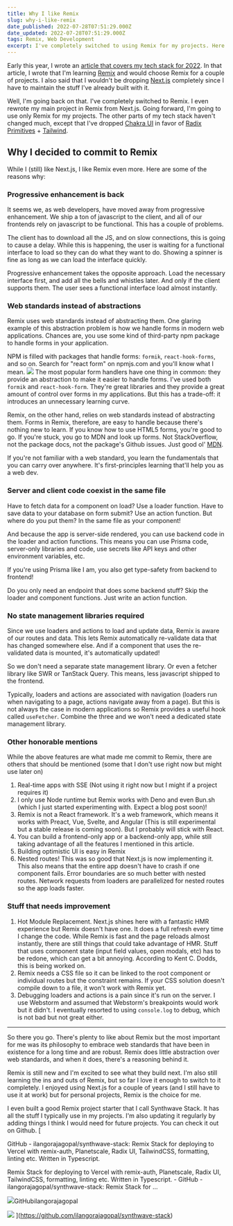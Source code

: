 ```yaml
---
title: Why I like Remix
slug: why-i-like-remix
date_published: 2022-07-28T07:51:29.000Z
date_updated: 2022-07-28T07:51:29.000Z
tags: Remix, Web Development
excerpt: I've completely switched to using Remix for my projects. Here's why.
---
```


Early this year, I wrote an [article that covers my tech stack for 2022](__GHOST_URL__/my-tech-stack-has-changed-for-2022/). In that article, I wrote that I'm learning [Remix](https://remix.run/) and would choose Remix for a couple of projects. I also said that I wouldn't be dropping [Next.js](https://nextjs.org/) completely since I have to maintain the stuff I've already built with it.

Well, I'm going back on that. I've completely switched to Remix. I even rewrote my main project in Remix from Next.js. Going forward, I'm going to use only Remix for my projects. The other parts of my tech stack haven't changed much, except that I've dropped [Chakra UI](https://chakra-ui.com/) in favor of [Radix Primitives](https://www.radix-ui.com/) + [Tailwind](https://tailwindcss.com/).

## Why I decided to commit to Remix

While I (still) like Next.js, I like Remix even more. Here are some of the reasons why:

### Progressive enhancement is back

It seems we, as web developers, have moved away from progressive enhancement. We ship a ton of javascript to the client, and all of our frontends rely on javascript to be functional. This has a couple of problems.

The client has to download all the JS, and on slow connections, this is going to cause a delay. While this is happening, the user is waiting for a functional interface to load so they can do what they want to do. Showing a spinner is fine as long as we can load the interface quickly.

Progressive enhancement takes the opposite approach. Load the necessary interface first, and add all the bells and whistles later. And only if the client supports them. The user sees a functional interface load almost instantly.

### Web standards instead of abstractions

Remix uses web standards instead of abstracting them. One glaring example of this abstraction problem is how we handle forms in modern web applications. Chances are, you use some kind of third-party npm package to handle forms in your application.

NPM is filled with packages that handle forms: `formik`, `react-hook-forms`, and so on. Search for "react form" on npmjs.com and you'll know what I mean.
![](__GHOST_URL__/content/images/2022/07/react-form-npm-search.png)
The most popular form handlers have one thing in common: they provide an abstraction to make it easier to handle forms. I've used both `formik` and `react-hook-form`. They're great libraries and they provide a great amount of control over forms in my applications. But this has a trade-off: it introduces an unnecessary learning curve.

Remix, on the other hand, relies on web standards instead of abstracting them. Forms in Remix, therefore, are easy to handle because there's nothing new to learn. If you know how to use HTML5 forms, you're good to go. If you're stuck, you go to MDN and look up forms. Not StackOverflow, not the package docs, not the package's Github issues. Just good ol' [MDN](https://developer.mozilla.org/en-US/).

If you're not familiar with a web standard, you learn the fundamentals that you can carry over anywhere. It's first-principles learning that'll help you as a web dev.

### Server and client code coexist in the same file

Have to fetch data for a component on load? Use a loader function. Have to save data to your database on form submit? Use an action function. But where do you put them? In the same file as your component!

And because the app is server-side rendered, you can use backend code in the loader and action functions. This means you can use Prisma code, server-only libraries and code, use secrets like API keys and other environment variables, etc.

If you're using Prisma like I am, you also get type-safety from backend to frontend!

Do you only need an endpoint that does some backend stuff? Skip the loader and component functions. Just write an action function.

### No state management libraries required

Since we use loaders and actions to load and update data, Remix is aware of our routes and data. This lets Remix automatically re-validate data that has changed somewhere else. And if a component that uses the re-validated data is mounted, it's automatically updated!

So we don't need a separate state management library. Or even a fetcher library like SWR or TanStack Query. This means, less javascript shipped to the frontend.

Typically, loaders and actions are associated with navigation (loaders run when navigating to a page, actions navigate away from a page). But this is not always the case in modern applications so Remix provides a useful hook called `useFetcher`. Combine the three and we won't need a dedicated state management library.

### Other honorable mentions

While the above features are what made me commit to Remix, there are others that should be mentioned (some that I don't use right now but might use later on)

1. Real-time apps with SSE (Not using it right now but I might if a project requires it)
2. I only use Node runtime but Remix works with Deno and even Bun.sh (which I just started experimenting with. Expect a blog post soon)!
3. Remix is not a React framework. It's a web framework, which means it works with Preact, Vue, Svelte, and Angular (This is still experimental but a stable release is coming soon). But I probably will stick with React.
4. You can build a frontend-only app or a backend-only app, while still taking advantage of all the features I mentioned in this article.
5. Building optimistic UI is easy in Remix
6. Nested routes! This was so good that Next.js is now implementing it. This also means that the entire app doesn't have to crash if one component fails. Error boundaries are so much better with nested routes. Network requests from loaders are parallelized for nested routes so the app loads faster.

### Stuff that needs improvement

1. Hot Module Replacement. Next.js shines here with a fantastic HMR experience but Remix doesn't have one. It does a full refresh every time I change the code. While Remix is fast and the page reloads almost instantly, there are still things that could take advantage of HMR. Stuff that uses component state (input field values, open modals, etc) has to be redone, which can get a bit annoying. According to Kent C. Dodds, this is being worked on.
2. Remix needs a CSS file so it can be linked to the root component or individual routes but the constraint remains. If your CSS solution doesn't compile down to a file, it won't work with Remix yet.
3. Debugging loaders and actions is a pain since it's run on the server. I use Webstorm and assumed that Webstorm's breakpoints would work but it didn't. I eventually resorted to using `console.log` to debug, which is not bad but not great either.

---

So there you go. There's plenty to like about Remix but the most important for me was its philosophy to embrace web standards that have been in existence for a long time and are robust. Remix does little abstraction over web standards, and when it does, there's a reasoning behind it.

Remix is still new and I'm excited to see what they build next. I'm also still learning the ins and outs of Remix, but so far I love it enough to switch to it completely. I enjoyed using Next.js for a couple of years (and I still have to use it at work) but for personal projects, Remix is the choice for me.

I even built a good Remix project starter that I call Synthwave Stack. It has all the stuff I typically use in my projects. I'm also updating it regularly by adding things I think I would need for future projects. You can check it out on Github.
[

GitHub - ilangorajagopal/synthwave-stack: Remix Stack for deploying to Vercel with remix-auth, Planetscale, Radix UI, TailwindCSS, formatting, linting etc. Written in Typescript.

Remix Stack for deploying to Vercel with remix-auth, Planetscale, Radix UI, TailwindCSS, formatting, linting etc. Written in Typescript. - GitHub - ilangorajagopal/synthwave-stack: Remix Stack for ...

![](https://github.com/fluidicon.png)GitHubilangorajagopal

![](https://repository-images.githubusercontent.com/490372710/413f7bbb-d572-4db4-9eb1-5c42fd3603ad)
](https://github.com/ilangorajagopal/synthwave-stack)
